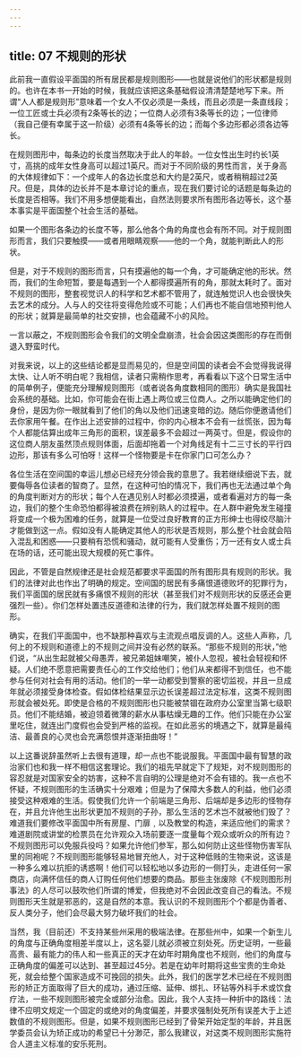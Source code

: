 ```yaml
---
---
---
```

title: 07 不规则的形状
---




此前我一直假设平面国的所有居民都是规则图形——也就是说他们的形状都是规则的。也许在本书一开始的时候，我就应该把这条基础假设清清楚楚地写下来。所谓“人人都是规则形”意味着一个女人不仅必须是一条线，而且必须是一条直线段；一位工匠或士兵必须有2条等长的边；一位商人必须有3条等长的边；一位律师（我自己便有幸属于这一阶级）必须有4条等长的边；而每个多边形都必须各边等长。

在规则图形中，每条边的长度当然取决于此人的年龄。一位女性出生时约长1英寸，高挑的成年女性身高可以超过1英尺。而对于不同阶级的男性而言，关于身高的大体规律如下：一个成年人的各边长度总和大约是2英尺，或者稍稍超过2英尺。但是，具体的边长并不是本章讨论的重点，现在我们要讨论的话题是每条边的长度是否相等。我们不用多想便能看出，自然法则要求所有图形各边等长，这个基本事实是平面国整个社会生活的基础。

如果一个图形各条边的长度不等，那么他各个角的角度也会有所不同。对于规则图形而言，我们只要触摸——或者用眼睛观察——他的一个角，就能判断此人的形状。

但是，对于不规则的图形而言，只有摸遍他的每一个角，才可能确定他的形状。然而，我们的生命短暂，要是每遇到一个人都得摸遍所有的角，那就太耗时了。面对不规则的图形，整套视觉识人的科学和艺术都不管用了，就连触觉识人也会很快失去艺术的成分。人与人的交往将变得危险或不可能；人们再也不能自信地预判他人的形状；就算是最简单的社交安排，也会蕴藏不小的风险。

一言以蔽之，不规则图形会令我们的文明全盘崩溃，社会会因这类图形的存在而倒退入野蛮时代。

对我来说，以上的这些结论都是显而易见的，但是空间国的读者会不会觉得我说得太快、让人听不明白呢？我相信，读者只需稍作思考，再看看以下这个日常生活中的简单例子，便能充分理解规则图形（或者说各角度数相同的图形）确实是我国社会系统的基础。比如，你可能会在街上遇上两位或三位商人。之所以能确定他们的身份，是因为你一眼就看到了他们的角以及他们迅速变暗的边。随后你便邀请他们去你家用午餐。在作出上述安排的过程中，你的内心根本不会有一丝慌张，因为每个人都能估算出成年三角形的面积，误差最多不会超过一两英寸。但是，假设你的这位商人朋友虽然顶点规则体面，后面却拖着一个对角线足有十二三寸长的平行四边形，那该有多么可怕呀！这样一个怪物要是卡在你家门口可怎么办？

各位生活在空间国的幸运儿想必已经充分领会我的意思了。我若继续细说下去，就要侮辱各位读者的智商了。显然，在这种可怕的情况下，我们再也无法通过单个角的角度判断对方的形状；每个人在遇见别人时都必须摸遍，或者看遍对方的每一条边，我们的整个生命恐怕都得被浪费在辨别熟人的过程中。在人群中避免发生碰撞将变成一个极为困难的任务，就算是一位受过良好教育的正方形绅士也得绞尽脑汁才能做到这一点。假如没有人能确定其他人的形状是否规则，那么整个社会就会陷入混乱和困惑——只要稍有恐慌和骚动，就可能有人受重伤；万一还有女人或士兵在场的话，还可能出现大规模的死亡事件。

因此，不管是自然规律还是社会规范都要求平面国的所有图形具有规则的形状。我们的法律对此也作出了明确的规定。空间国的居民有多痛恨道德败坏的犯罪行为，我们平面国的居民就有多痛恨不规则的形状（甚至我们对不规则形状的反感还会更强烈一些）。你们怎样处置违反道德和法律的行为，我们就怎样处置不规则的图形。

确实，在我们平面国中，也不缺那种喜欢与主流观点唱反调的人。这些人声称，几何上的不规则和道德上的不规则之间并没有必然的联系。“那些不规则的形状，”他们说，“从出生起就被父母愚弄，被兄弟姐妹嘲笑，被仆人忽视，被社会轻视和怀疑。人们绝不愿意把需要责任心的工作交给他们；他们从来都得不到信任，也不能参与任何对社会有用的活动。他们的一举一动都受到警察的密切监视，并且一旦成年就必须接受身体检查。假如体检结果显示边长误差超过法定标准，这类不规则图形就会被处死。即使是合格的不规则图形也只能被禁锢在政府办公室里当第七级职员。他们不能结婚，被迫领着微薄的薪水从事枯燥无趣的工作。他们只能在办公室里吃住，就连出门度假也会受到严格的监视。在如此恶劣的境遇之下，就算是最纯洁、最善良的心灵也会充满怨恨并逐渐扭曲呀！”

以上这番说辞虽然听上去很有道理，却一点也不能说服我。平面国中最有智慧的政治家们也和我一样不相信这套理论。我们的祖先早就定下了规矩，对不规则图形的容忍就是对国家安全的妨害，这种不言自明的公理是绝对不会有错的。我一点也不怀疑，不规则图形的生活确实十分艰难；但是为了保障大多数人的利益，他们必须接受这种艰难的生活。假使我们允许一个前端是三角形、后端却是多边形的怪物存在，并且允许他生出形状更加不规则的子孙，那么生活的艺术岂不就被他们毁了？难道我们要修改平面国中所有房屋、门扉﹐以及教堂的构造，来适应他们的需求？难道剧院或讲堂的检票员在允许观众入场前要逐一度量每个观众或听众的所有边？不规则图形可以免服兵役吗？如果允许他们参军，那么如何防止这些怪物伤害军队里的同袍呢？不规则图形能够轻易地冒充他人，对于这种低贱的生物来说，这该是一种多么难以抗拒的诱惑啊！他们可以轻松地以多边形的一侧打头，走进任何一家商店，向满怀信任的商人订购任何他们想要的商品。那些主张废除《不规则图形刑事法》的人尽可以鼓吹他们所谓的博爱，但我绝对不会因此改变自己的看法。不规则图形天生就是邪恶的，这是自然的本意。我认识的不规则图形个个都是伪善者、反人类分子，他们会尽最大努力破坏我们的社会。

当然，我（目前还）不支持某些州采用的极端法律。在那些州中，如果一个新生儿的角度与正确角度相差半度以上，这名婴儿就必须被立刻处死。历史证明，一些最高贵、最有能力的伟人和一些真正的天才在幼年时期角度也不规则，他们的角度与正确角度的偏差可以达到、甚至超过45分。若是在幼年时期将这些宝贵的生命处死，就会给整个国家造成不可挽回的损失。此外，我们的医学艺术已经在不规则图形的矫正方面取得了巨大的成功，通过压缩、延伸、绑扎、环钻等外科手术或饮食疗法，一些不规则图形被完全或部分治愈。因此，我个人支持一种折中的路线：法律不应明文规定一个固定的或绝对的角度偏差，并要求强制处死所有误差大于上述数值的不规则图形。但是，如果不规则图形已经到了骨架开始定型的年龄，并且医学委员会认为矫正成功的希望已十分渺茫，那么我建议，对这类不规则图形实施符合人道主义标准的安乐死刑。